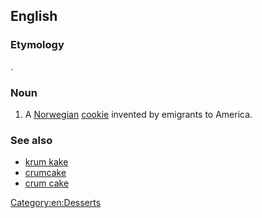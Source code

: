 ==English==

===Etymology===
{{etyl|no|en}} {{term|krumkake||curved cake|lang=no}}.

===Noun===
{{en-noun}}

# A [[Norwegian]] [[cookie]] invented by emigrants to America.

===See also===
* [[krum kake]]
* [[crumcake]]
* [[crum cake]]

[[Category:en:Desserts]]